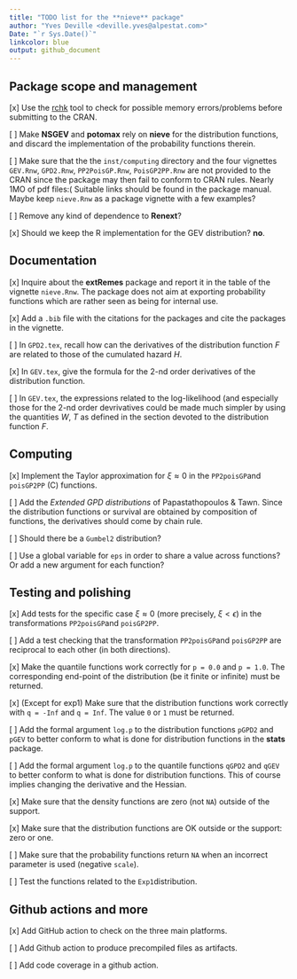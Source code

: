 ```yaml
--- 
title: "TODO list for the **nieve** package"
author: "Yves Deville <deville.yves@alpestat.com>"
Date: "`r Sys.Date()`"
linkcolor: blue
output: github_document
---
```


## Package scope and management 

[x] Use the
  [rchk](https://developer.r-project.org/Blog/public/2019/04/18/common-protect-errors/)
  tool to check for possible memory errors/problems before submitting
  to the CRAN.

[ ] Make **NSGEV** and **potomax** rely on **nieve** for the distribution
  functions, and discard the implementation of the probability
  functions therein.
  
[ ] Make sure that the the `inst/computing` directory and the four
  vignettes `GEV.Rnw`, `GPD2.Rnw`, `PP2PoisGP.Rnw`, `PoisGP2PP.Rnw`
  are not provided to the CRAN since the package may then fail to
  conform to CRAN rules. Nearly 1MO of pdf files:( Suitable links
  should be found in the package manual. Maybe keep `nieve.Rnw` as a
  package vignette with a few examples?
  
[ ] Remove any kind of dependence to **Renext**?

[x] Should we keep the R implementation for the GEV distribution? **no**.
  
  
## Documentation

[x] Inquire about the **extRemes** package and report it in the
  table of the vignette `nieve.Rnw`. The package does not aim at
  exporting probability functions which are rather seen as being for
  internal use.

[x] Add a `.bib` file with the citations for the packages and
  cite the packages in the vignette.
  
[ ] In `GPD2.tex`, recall how can the derivatives of the distribution
  function $F$ are related to those of the cumulated hazard $H$.
  
[x] In `GEV.tex`, give the formula for the 2-nd order derivatives of
   the distribution function.
  
[ ] In `GEV.tex`, the expressions related to the log-likelihood (and
   especially those for the $2$-nd order devrivatives could be made 
   much simpler by using the quantities $W$, $T$ as defined in the 
   section devoted to the distribution function $F$.
  
## Computing 

[x] Implement the Taylor approximation for $\xi \approx 0$ in the
   `PP2poisGP`and `poisGP2PP` (C) functions.

[ ] Add the *Extended GPD distributions* of Papastathopoulos &
  Tawn. Since the distribution functions or survival are obtained by
  composition of functions, the derivatives should come by chain rule.

[ ] Should there be a `Gumbel2` distribution?

[ ] Use a global variable for `eps` in order to share a value across
  functions? Or add a new argument for each function?

## Testing and polishing

[x] Add tests for the specific case $\xi \approx 0$ (more precisely,
  $\xi < \epsilon$) in the transformations `PP2poisGP`and
  `poisGP2PP`.
  
[ ] Add a test checking that the transformation `PP2poisGP`and
  `poisGP2PP` are reciprocal to each other (in both directions).

[x] Make the quantile functions work correctly for
  `p = 0.0` and `p = 1.0`. The corresponding end-point of the
  distribution (be it finite or infinite) must be returned.
  
[x] (Except for exp1) Make sure that the distribution functions
  work correctly with `q = -Inf` and `q = Inf`. The value `0` or `1`
  must be returned.
  
[ ] Add the formal argument `log.p` to the distribution functions
  `pGPD2` and `pGEV` to better conform to what is done for
  distribution functions in the **stats** package.
 
[ ] Add the formal argument `log.p` to the quantile functions `qGPD2`
  and `qGEV` to better conform to what is done for distribution
  functions. This of course implies changing the derivative and the
  Hessian.

[x] Make sure that the density functions are zero (not `NA`)
  outside of the support.

[x] Make sure that the distribution functions are OK outside or
  the support: zero or one.

[ ] Make sure that the probability functions return `NA` when an
  incorrect parameter is used (negative `scale`).

[ ] Test the functions related to the `Exp1`distribution.

## Github actions and more

[x] Add GitHub action to check on the three main platforms.

[ ] Add Github action to produce precompiled files as artifacts.

[ ] Add code coverage in a github action.
